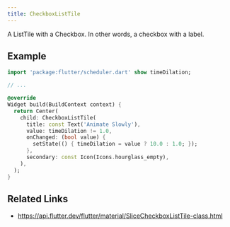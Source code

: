 ```yaml
---
title: CheckboxListTile
---
```


A ListTile with a Checkbox. In other words, a checkbox with a label.



## Example

```dart liveslice=CheckboxListTile
import 'package:flutter/scheduler.dart' show timeDilation;

// ...

@override
Widget build(BuildContext context) {
  return Center(
    child: CheckboxListTile(
      title: const Text('Animate Slowly'),
      value: timeDilation != 1.0,
      onChanged: (bool value) {
        setState(() { timeDilation = value ? 10.0 : 1.0; });
      },
      secondary: const Icon(Icons.hourglass_empty),
    ),
  );
}
```

## Related Links

- https://api.flutter.dev/flutter/material/SliceCheckboxListTile-class.html
